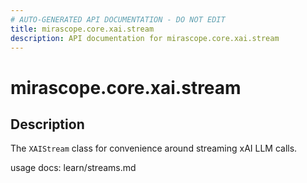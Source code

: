 ```yaml
---
# AUTO-GENERATED API DOCUMENTATION - DO NOT EDIT
title: mirascope.core.xai.stream
description: API documentation for mirascope.core.xai.stream
---
```


# mirascope.core.xai.stream

<ApiType type="Module" />

## Description

The `XAIStream` class for convenience around streaming xAI LLM calls.

usage docs: learn/streams.md


